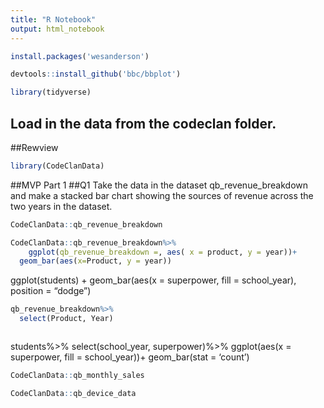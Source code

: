 ```yaml
---
title: "R Notebook"
output: html_notebook
---
```


```r
install.packages('wesanderson')
```
```r

devtools::install_github('bbc/bbplot')
```

```r
library(tidyverse)
```

## Load in the data from the codeclan folder.
##Rewview
```r

library(CodeClanData)

```

##MVP Part 1
##Q1 Take the data in the dataset qb_revenue_breakdown and make a stacked bar chart showing the sources of revenue across the two years in the dataset.
```r
CodeClanData::qb_revenue_breakdown
```

```r
CodeClanData::qb_revenue_breakdown%>%
    ggplot(qb_revenue_breakdown =, aes( x = product, y = year))+
  geom_bar(aes(x=Product, y = year))
```




ggplot(students) +
  geom_bar(aes(x = superpower, fill = school_year), position = "dodge")

```r
qb_revenue_breakdown%>%
  select(Product, Year)



```
students%>%
  select(school_year, superpower)%>%
  ggplot(aes(x = superpower, fill = school_year))+
  geom_bar(stat = 'count')








```r
CodeClanData::qb_monthly_sales
```

```r
CodeClanData::qb_device_data
```




